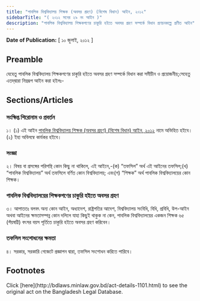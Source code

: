 ```yaml
---
title: "পাবলিক বিশ্ববিদ্যালয় শিক্ষক (অবসর গ্রহণ) (বিশেষ বিধান) আইন, ২০১২"
sidebarTitle: "( ২০১২ সনের ২৯ নং আইন )"
description: "পাবলিক বিশ্ববিদ্যালয় শিক্ষকগণের চাকুরি হইতে অবসর গ্রহণ সম্পর্কে বিধান প্রণয়নকল্পে প্রণীত আইন"
---
```


**Date of Publication:** [ ১০ জুলাই, ২০১২ ]

## Preamble

যেহেতু পাবলিক বিশ্ববিদ্যালয় শিক্ষকগণের চাকুরি হইতে অবসর গ্রহণ সম্পর্কে বিধান করা সমীচীন ও প্রয়োজনীয়;সেহেতু এতদ্‌দ্বারা নিম্নরূপ আইন করা হইলঃ-

## Sections/Articles

### সংক্ষিপ্ত শিরোনাম ও প্রবর্তন

১। (১) এই আইন [পাবলিক বিশ্ববিদ্যালয় শিক্ষক (অবসর গ্রহণ) (বিশেষ বিধান) আইন, ২০১২](/act-1101.html "পাবলিক বিশ্ববিদ্যালয় শিক্ষক (অবসর গ্রহণ) (বিশেষ বিধান) আইন, ২০১২") নামে অভিহিত হইবে।(২) ইহা অবিলম্বে কার্যকর হইবে।

### সংজ্ঞা

২। বিষয় বা প্রসঙ্গের পরিপন্থি কোন কিছু না থাকিলে, এই আইনে,-(ক) “তফসিল” অর্থ এই আইনের তফসিল;(খ) “পাবলিক বিশ্ববিদ্যালয়” অর্থ তফসিলে বর্ণিত কোন বিশ্ববিদ্যালয়; এবং(গ) “শিক্ষক” অর্থ পাবলিক বিশ্ববিদ্যালয়ের কোন শিক্ষক।

### পাবলিক বিশ্ববিদ্যালয়ের শিক্ষকগণের চাকুরি হইতে অবসর গ্রহণ

৩। আপাততঃ বলবৎ অন্য কোন আইন, অধ্যাদেশ, রাষ্ট্রপতির আদেশ, বিশ্ববিদ্যালয় সংবিধি, বিধি, প্রবিধি, উপ-আইন অথবা আইনের ক্ষমতাসম্পন্ন কোন দলিলে যাহা কিছুই থাকুক না কেন, পাবলিক বিশ্ববিদ্যালয়ের একজন শিক্ষক ৬৫ (পঁয়ষট্টি) বৎসর বয়স পূর্তিতে চাকুরি হইতে অবসর গ্রহণ করিবেন।

### তফসিল সংশোধনের ক্ষমতা

৪। সরকার, সরকারি গেজেটে প্রজ্ঞাপন দ্বারা, তফসিল সংশোধন করিতে পারিবে।

## Footnotes

<Note>
  Click [here](http://bdlaws.minlaw.gov.bd/act-details-1101.html) to see the original act on the Bangladesh Legal Database.
</Note>
